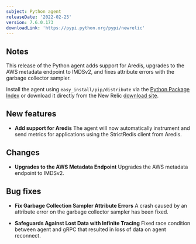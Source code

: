 ```yaml
---
subject: Python agent
releaseDate: '2022-02-25'
version: 7.6.0.173
downloadLink: 'https://pypi.python.org/pypi/newrelic'
---
```


## Notes

This release of the Python agent adds support for Aredis, upgrades to the AWS metadata endpoint to IMDSv2, and fixes attribute errors with the garbage collector sampler.

Install the agent using `easy_install/pip/distribute` via the [Python Package Index](https://pypi.python.org/pypi/newrelic) or download it directly from the New Relic [download site](http://download.newrelic.com/python_agent/release).

## New features

* **Add support for Aredis** 
The agent will now automatically instrument and send metrics for applications using the StrictRedis client from Aredis.

## Changes

* **Upgrades to the AWS Metadata Endpoint**
Upgrades the AWS metadata endpoint to IMDSv2.

## Bug fixes

* **Fix Garbage Collection Sampler Attribute Errors** 
A crash caused by an attribute error on the garbage collector sampler has been fixed.

* **Safeguards Against Lost Data with Infinite Tracing**
Fixed race condition between agent and gRPC that resulted in loss of data on agent reconnect.
